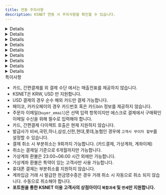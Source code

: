 ```yaml
---
title: 연동 주의사항
description: KSNET 연동 시 주의사항을 확인할 수 있습니다.
---
```



<Details>
  <p slot="summary">계약 확인사항</p>

  **포트원을 통한 KSNET 이용 고객사의 상점아이디 과세 설정은 반드시 `복합과세`로 설정되어 있어야 합니다. 일반과세, 면세 설정은 지원하지 않습니다.**

  - 키인결제

  - 고객사 부담 무이자 할부 설정

  - 가상계좌 마감일시 지정

  - 가상계좌 환불

  - 간편결제 사용

  - 할부 사용

  - 에스크로 사용, 배송 에스크로만 지원
    - KSNET에서 일반 에스크로, 배송 에스크로 두 가지 유형의 에스크로를 제공합니다. 포트원을 통해 KSNET 에스크로를 사용하려는 경우 반드시 **배송 에스크로** 설정이 되어 있어야 합니다.

  - 휴대폰 결제 시 상품 유형 설정(실물 혹은 디지털)
</Details>

<Details>
  <p slot="summary">특정카드사 고객사 부담 무이자 할부 설정 불가</p>

  KSNET에서 고객사 부담 무이자 할부 설정에 필요한 카드 코드 정보를 일부 카드사에 대해서만 제공하고 있습니다. 카드코드가 제공되지 않는 일부 카드사의 경우 고객사 부담 무이자 할부를 설정할 수 없습니다.
</Details>

<Details>
  <p slot="summary">계좌이체 </p>

  ## 결제창에서 현금영수증 발급 시 사업자번호, 휴대폰 번호에 숫자만 입력해야합니다.

  계좌이체 결제창을 통한 현금영수증 발급 시 휴대폰번호, 사업자 번호는 **숫자만** 입력해야 합니다. 하이픈(-)을 포함한 다른 문자가 포함되는 경우 별다른 에러 표시 없이 결제는 진행되지만 현금영수증이 발급되지 않습니다.
</Details>

<Details>
  <p slot="summary">가상계좌</p>

  ## 예금주명 지정 불가

  가상계좌의 예금주명은 고객사명으로 고정되며 별도 지정이 불가합니다.

  ## 부가세, 면세 금액 설정 지원 안 함

  KSNET는 일회성 가상계좌의 경우 부가세, 면세 금액 설정을 지원하지 않습니다.

  ## 가상계좌 입금기한은 필수 입력 항목

  KSNET에서 가상계좌 입금기한은 선택 입력 항목으로 안내하고 있지만 입력하지 않을 경우 가상계좌 입금기한을 특정할 수 없고 오동작할 가능성이 있어 필수로 입력해야합니다. (포트원에서는 필수 값으로 제한하고 있습니다.)

  ## 가상계좌 입금기한은 **초 단위 UNIX TIMESTAMP 사용**

  `vbank_due` 파라미터로 전달하는 가상계좌 입금기한은 초 단위의 UNIX TIMESTAMP(통상 10자리 자연수)로 입력하여야 합니다. (`api로 가상계좌를 발급하는 경우에만 해당합니다.`)
</Details>

<Details>
  <p slot="summary">에스크로 서비스</p>

  ## 주문자 이메일 필수 입력

  구매 확인을 받기 위한 주문자 이메일을 필수로 입력하여야 합니다.

  ## 등록 소요 시간 존재

  에스크로 거래는 30분 \~ 1시간 뒤 [ksta.ksnet.co.kr](http://ksta.ksnet.co.kr/) > PG 거래내역 > 배송 에스크로 거래조회에서 확인이 가능합니다. 에스크로 정보 수정의 경우도 등록이 완료된 이후부터 가능합니다.

  ## 배송정보 발송일시는 **초 단위 UNIX TIMESTAMP 사용**

  `logis.sent_at` 파라미터로 전달하는 배송정보 발송일시는 초 단위의 UNIX TIMESTAMP(통상 10자리 자연수)로 입력하여야 합니다.
</Details>

<Details>
  <p slot="summary">키인결제</p>

  판매 상품에 대한 구분값으로 **`product_type`** 파라미터를 사용해야 결제가 가능합니다.

  고객사 부담 무이자를 원하시는 경우 PG사와의 별도의 계약 후 **`interest_free_by_merchant`** 파라미터를 사용해야 합니다.

  카드번호와 유효기간만으로 결제를 요청하는 비인증 승인 API만 연동되어 있어

  **`birth`**(생년월일 6자리 혹은 사업자 등록번호 10자리)와 **`pwd_2digit`**(비밀번호 앞 2자리)는 검증하지 않습니다.
</Details>

<Details>
  <p slot="summary">빌링키 결제</p>

  판매 상품에 대한 구분값으로 **`product_type`** 을 파라미터로 사용해야 결제가 가능합니다.

  고객사 부담 무이자를 원하시는 경우 pg 사와의 별도의 계약 후 **`interest_free_by_merchant`** 파라미터를 사용해야 합니다.
</Details>

<Details>
  <p slot="summary">빌링키 등록</p>

  `card_number`, `expiry`, `pwd_2digit`, `birth` 파라미터 입력은 필수 입니다.
</Details>

<Details>
  <p slot="summary">기타</p>

  - 휴대폰 결제는 부분취소 불가능.

  - 카드, 간편결제 외 결제의 경우 매출 전표 확인 불가능.

  - 간편결제(카카오페이, 페이코) 카드 결제의 경우 KSNET 측에서 카드정보(카드번호, bin) 정보를 제공해주지 않아 결제 정보에 카드사 정보가 제공되지 않습니다.

  - USD 결제는 순수 해외카드로만 결제 가능합니다.

  - 카카오페이 사용 시 상점정보(대표자명, 주소, 전화번호)를 필수로 입력해야합니다

  - 부분취소는 총 9회까지 가능합니다. (카드결제, 가상계좌, 계좌이체, 간편결제)

  - 취소는 결제일 기준 6개월 이내에만 가능합니다.

  - 가상계좌 환불은 23:00\~06:00 시간 외에만 가능합니다.

  - 계좌입금 거래 시 결제창에서 발급한 현금영수증은 경우 거래 취소 시 자동으로 취소 되지 않습니다.

  - 복합과세의 계좌입금 거래를 부분취소하는 경우 기존에 발급한 현금영수증을 취소하고 부분취소 금액이 반영된 금액 정보로 다시 현금영수증을 발급해야합니다.

  - 매출 전표 확인 시 자동으로 인쇄 기능이 호출됩니다. 오동작이 아닌 KSNET의 의도된 기능입니다.

  - 간편 결제 수단에서 고객사 부담 무이자 설정은 사용 불가능합니다.

  - 간편 결제 수단에서 할부 개월 수 표시 설정은 일부 간편결제사에서만 가능합니다.
    - 네이버페이, 카카오페이, LPay: 할부 개월 수 표시 설정 가능
    - Payco, SSGPay: 할부 개월 수 표시 설정 불가, 5만원 이상 시 1\~12 개월 표시 고정
</Details>

<Hint style="danger">
  특이사항

  - 카드, 간편결제를 외 결제 수단 에서는 매출전표를 제공하지 않습니다.
  - KSNET은 KRW, USD 만 지원합니다.
  - USD 결제의 경우 순수 해외 카드만 결제 가능합니다.
  - 페이코, 카카오페이의 경우 카드번호 혹은 카드bin 정보를 제공하지 않습니다.
  - 주문자 이메일(`buyer_email`)은 선택 입력 항목이지만 에스크로 결제에서 구매확인 이메일 수신을 위해 필수로 입력해야 합니다.
  - 카드, 간편결제 다이렉트 호출은 현재 지원하지 않습니다.
  - 발급사가 비씨,국민,하나,삼성,신한,현대,롯데,농협인 경우에 `고객사 무이자 할부`를 설정할 수 있습니다.
  - 결제 취소 시 부분취소는 9회까지 가능합니다. (카드결제, 가상계좌, 계좌이체)
  - 취소는 결제일 기준으로 6개월까지만 가능합니다.
  - 가상계좌 환불은 23:00\~06:00 시간 외에만 가능합니다.
  - 가상계좌 환불은 특약이 있는 고객사만 사용 가능합니다.
  - 휴대폰 결제는 부분취소를 지원하지 않습니다.
  - 계좌입금 거래 시 발급한 현금영수증은 경우 거래 취소 시 자동으로 취소 되지 않습니다. 수동으로 취소해야 합니다.
  - **포트원을 통한 KSNET 이용 고객사의 상점아이디 `복합과세` 및 `면세`만 지원합니다.**
</Hint>
